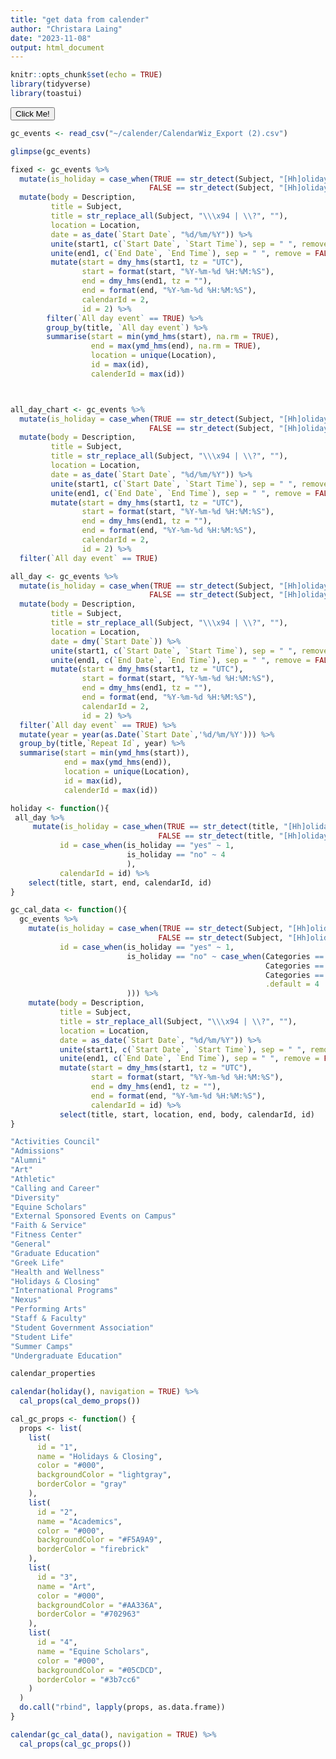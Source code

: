 ```yaml
---
title: "get data from calender"
author: "Christara Laing"
date: "2023-11-08"
output: html_document
---
```


```r
knitr::opts_chunk$set(echo = TRUE)
library(tidyverse)
library(toastui)
```



<button type="button">Click Me!</button>
```r
gc_events <- read_csv("~/calender/CalendarWiz_Export (2).csv")

glimpse(gc_events)

fixed <- gc_events %>% 
  mutate(is_holiday = case_when(TRUE == str_detect(Subject, "[Hh]oliday") ~ "yes",
                               FALSE == str_detect(Subject, "[Hh]oliday") ~ "no")) %>% 
  mutate(body = Description,
         title = Subject,
         title = str_replace_all(Subject, "\\\x94 | \\?", ""),
         location = Location,
         date = as_date(`Start Date`, "%d/%m/%Y")) %>% 
         unite(start1, c(`Start Date`, `Start Time`), sep = " ", remove = FALSE) %>% 
         unite(end1, c(`End Date`, `End Time`), sep = " ", remove = FALSE) %>% 
         mutate(start = dmy_hms(start1, tz = "UTC"),
                start = format(start, "%Y-%m-%d %H:%M:%S"),
                end = dmy_hms(end1, tz = ""),
                end = format(end, "%Y-%m-%d %H:%M:%S"),
                calendarId = 2,
                id = 2) %>% 
        filter(`All day event` == TRUE) %>% 
        group_by(title, `All day event`) %>% 
        summarise(start = min(ymd_hms(start), na.rm = TRUE),
                  end = max(ymd_hms(end), na.rm = TRUE),
                  location = unique(Location),
                  id = max(id),
                  calenderId = max(id))



all_day_chart <- gc_events %>% 
  mutate(is_holiday = case_when(TRUE == str_detect(Subject, "[Hh]oliday") ~ "yes",
                               FALSE == str_detect(Subject, "[Hh]oliday") ~ "no")) %>% 
  mutate(body = Description,
         title = Subject,
         title = str_replace_all(Subject, "\\\x94 | \\?", ""),
         location = Location,
         date = as_date(`Start Date`, "%d/%m/%Y")) %>% 
         unite(start1, c(`Start Date`, `Start Time`), sep = " ", remove = FALSE) %>% 
         unite(end1, c(`End Date`, `End Time`), sep = " ", remove = FALSE) %>% 
         mutate(start = dmy_hms(start1, tz = "UTC"),
                start = format(start, "%Y-%m-%d %H:%M:%S"),
                end = dmy_hms(end1, tz = ""),
                end = format(end, "%Y-%m-%d %H:%M:%S"),
                calendarId = 2,
                id = 2) %>% 
  filter(`All day event` == TRUE)

all_day <- gc_events %>% 
  mutate(is_holiday = case_when(TRUE == str_detect(Subject, "[Hh]oliday") ~ "yes",
                               FALSE == str_detect(Subject, "[Hh]oliday") ~ "no")) %>% 
  mutate(body = Description,
         title = Subject,
         title = str_replace_all(Subject, "\\\x94 | \\?", ""),
         location = Location,
         date = dmy(`Start Date`)) %>% 
         unite(start1, c(`Start Date`, `Start Time`), sep = " ", remove = FALSE) %>% 
         unite(end1, c(`End Date`, `End Time`), sep = " ", remove = FALSE) %>% 
         mutate(start = dmy_hms(start1, tz = "UTC"),
                start = format(start, "%Y-%m-%d %H:%M:%S"),
                end = dmy_hms(end1, tz = ""),
                end = format(end, "%Y-%m-%d %H:%M:%S"),
                calendarId = 2,
                id = 2) %>% 
  filter(`All day event` == TRUE) %>% 
  mutate(year = year(as.Date(`Start Date`,'%d/%m/%Y'))) %>% 
  group_by(title,`Repeat Id`, year) %>% 
  summarise(start = min(ymd_hms(start)),
            end = max(ymd_hms(end)),
            location = unique(Location),
            id = max(id),
            calenderId = max(id))

```


```r
holiday <- function(){
 all_day %>% 
     mutate(is_holiday = case_when(TRUE == str_detect(title, "[Hh]oliday") ~ "yes",
                                 FALSE == str_detect(title, "[Hh]oliday") ~ "no"),
           id = case_when(is_holiday == "yes" ~ 1,
                          is_holiday == "no" ~ 4
                          ),
           calendarId = id) %>% 
    select(title, start, end, calendarId, id) 
}
```


```r
gc_cal_data <- function(){
  gc_events %>% 
    mutate(is_holiday = case_when(TRUE == str_detect(Subject, "[Hh]oliday") ~ "yes",
                                 FALSE == str_detect(Subject, "[Hh]oliday") ~ "no"),
           id = case_when(is_holiday == "yes" ~ 1,
                          is_holiday == "no" ~ case_when(Categories == "Art" ~ 3,
                                                         Categories == "Academics" ~ 2,
                                                         Categories == "Equine Scholars" ~ 4,
                                                         .default = 4
                          ))) %>% 
    mutate(body = Description,
           title = Subject,
           title = str_replace_all(Subject, "\\\x94 | \\?", ""),
           location = Location,
           date = as_date(`Start Date`, "%d/%m/%Y")) %>% 
           unite(start1, c(`Start Date`, `Start Time`), sep = " ", remove = FALSE) %>% 
           unite(end1, c(`End Date`, `End Time`), sep = " ", remove = FALSE) %>% 
           mutate(start = dmy_hms(start1, tz = "UTC"),
                  start = format(start, "%Y-%m-%d %H:%M:%S"),
                  end = dmy_hms(end1, tz = ""),
                  end = format(end, "%Y-%m-%d %H:%M:%S"),
                  calendarId = id) %>% 
           select(title, start, location, end, body, calendarId, id) 
}

```

```r
"Activities Council"			
"Admissions"
"Alumni"
"Art"			
"Athletic"			
"Calling and Career"			
"Diversity"
"Equine Scholars"		
"External Sponsored Events on Campus"			
"Faith & Service"
"Fitness Center"
"General"			
"Graduate Education"			
"Greek Life"			
"Health and Wellness"
"Holidays & Closing"			
"International Programs"			
"Nexus"		
"Performing Arts"
"Staff & Faculty"
"Student Government Association"	
"Student Life"			
"Summer Camps"
"Undergraduate Education"

calendar_properties

calendar(holiday(), navigation = TRUE) %>% 
  cal_props(cal_demo_props())
```

```r
cal_gc_props <- function() {
  props <- list(
    list(
      id = "1",
      name = "Holidays & Closing",
      color = "#000",
      backgroundColor = "lightgray",
      borderColor = "gray"
    ),
    list(
      id = "2",
      name = "Academics",
      color = "#000",
      backgroundColor = "#F5A9A9",
      borderColor = "firebrick"
    ),
    list(
      id = "3",
      name = "Art",
      color = "#000",
      backgroundColor = "#AA336A",
      borderColor = "#702963"
    ),
    list(
      id = "4",
      name = "Equine Scholars",
      color = "#000",
      backgroundColor = "#05CDCD",
      borderColor = "#3b7cc6"
    )
  )
  do.call("rbind", lapply(props, as.data.frame))
}

calendar(gc_cal_data(), navigation = TRUE) %>% 
  cal_props(cal_gc_props())
```



